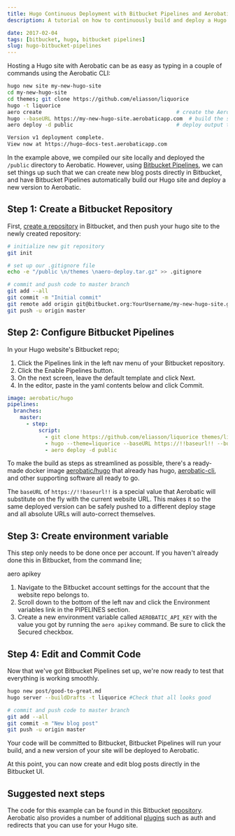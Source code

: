 ```yaml
---
title: Hugo Continuous Deployment with Bitbucket Pipelines and Aerobatic
description: A tutorial on how to continuously build and deploy a Hugo site with Bitbucket Pipelines.

date: 2017-02-04
tags: [bitbucket, hugo, bitbucket pipelines]
slug: hugo-bitbucket-pipelines
---
```



Hosting a Hugo site with Aerobatic can be as easy as typing in a couple of commands using the Aerobatic CLI:

```bash
hugo new site my-new-hugo-site
cd my-new-hugo-site
cd themes; git clone https://github.com/eliasson/liquorice
hugo -t liquorice
aero create                                           # create the Aerobatic site
hugo --baseURL https://my-new-hugo-site.aerobaticapp.com  # build the site overriding baseURL
aero deploy -d public                                 # deploy output to Aerobatic

Version v1 deployment complete.
View now at https://hugo-docs-test.aerobaticapp.com
```

In the example above, we compiled our site locally and deployed the `/public` directory to Aerobatic. However, using [Bitbucket Pipelines](https://bitbucket.org/product/features/pipelines), we can set things up such that we can create new blog posts directly in Bitbucket, and have Bitbucket Pipelines automatically build our Hugo site and deploy a new version to Aerobatic.

## Step 1: Create a Bitbucket Repository

First, [create a repository](https://confluence.atlassian.com/bitbucket/create-a-git-repository-759857290.html) in Bitbucket, and then push your hugo site to the newly created repository:

```bash
# initialize new git repository
git init

# set up our .gitignore file
echo -e "/public \n/themes \naero-deploy.tar.gz" >> .gitignore

# commit and push code to master branch
git add --all
git commit -m "Initial commit"
git remote add origin git@bitbucket.org:YourUsername/my-new-hugo-site.git
git push -u origin master
```

## Step 2: Configure Bitbucket Pipelines

In your Hugo website's Bitbucket repo;

1. Click the Pipelines link in the left nav menu of your Bitbucket repository.
2. Click the Enable Pipelines button.
3. On the next screen, leave the default template and click Next.
4. In the editor, paste in the yaml contents below and click Commit.

```yaml
image: aerobatic/hugo
pipelines:
  branches:
    master:
      - step:
          script:
            - git clone https://github.com/eliasson/liquorice themes/liquorice
            - hugo --theme=liquorice --baseURL https://!!baseurl!! --buildDrafts
            - aero deploy -d public
```

To make the build as steps as streamlined as possible, there's a ready-made docker image [aerobatic/hugo](https://hub.docker.com/r/aerobatic/hugo/) that already has hugo, [aerobatic-cli](/docs/cli/), and other supporting software all ready to go.

The `baseURL` of `https://!!baseurl!!` is a special value that Aerobatic will substitute on the fly with the current website URL. This makes it so the same deployed version can be safely pushed to a different deploy stage and all absolute URLs will auto-correct themselves.

## Step 3: Create environment variable

This step only needs to be done once per account. If you haven't already done this in Bitbucket, from the command line;

<Cli>aero apikey</Cli>

1. Navigate to the Bitbucket account settings for the account that the website repo belongs to.
2. Scroll down to the bottom of the left nav and click the Environment variables link in the PIPELINES section.
3. Create a new environment variable called `AEROBATIC_API_KEY` with the value you got by running the `aero apikey` command. Be sure to click the Secured checkbox.

## Step 4: Edit and Commit Code

Now that we've got Bitbucket Pipelines set up, we're now ready to test that everything is working smoothly.

```bash
hugo new post/good-to-great.md
hugo server --buildDrafts -t liquorice #Check that all looks good

# commit and push code to master branch
git add --all
git commit -m "New blog post"
git push -u origin master
```

Your code will be committed to Bitbucket, Bitbucket Pipelines will run your build, and a new version of your site will be deployed to Aerobatic.

At this point, you can now create and edit blog posts directly in the Bitbucket UI.

<MdxImage screenshot src="/img/bitbucket-blog-post.png" alt="Author in Bitbucket" />

## Suggested next steps

The code for this example can be found in this Bitbucket [repository](https://bitbucket.org/dundonian/hugo-docs-test). Aerobatic also provides a number of additional [plugins](https://www.aerobatic.com/docs) such as auth and redirects that you can use for your Hugo site.
